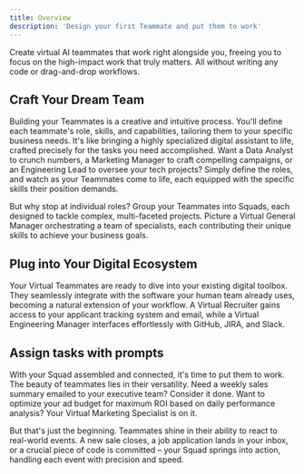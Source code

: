 ```yaml
---
title: Overview
description: 'Design your first Teammate and put them to work'
---
```


Create virtual AI teammates that work right alongside you, freeing you to focus on the high-impact work that truly matters. All without writing any code or drag-and-drop workflows.

## Craft Your Dream Team

Building your Teammates is a creative and intuitive process. You'll define each teammate's role, skills, and capabilities, tailoring them to your specific business needs. It's like bringing a highly specialized digital assistant to life, crafted precisely for the tasks you need accomplished. Want a Data Analyst to crunch numbers, a Marketing Manager to craft compelling campaigns, or an Engineering Lead to oversee your tech projects? Simply define the roles, and watch as your Teammates come to life, each equipped with the specific skills their position demands.

‍But why stop at individual roles? Group your Teammates into Squads, each designed to tackle complex, multi-faceted projects. Picture a Virtual General Manager orchestrating a team of specialists, each contributing their unique skills to achieve your business goals.

## Plug into Your Digital Ecosystem

Your Virtual Teammates are ready to dive into your existing digital toolbox. They seamlessly integrate with the software your human team already uses, becoming a natural extension of your workflow. A Virtual Recruiter gains access to your applicant tracking system and email, while a Virtual Engineering Manager interfaces effortlessly with GitHub, JIRA, and Slack.

## Assign tasks with prompts

With your Squad assembled and connected, it's time to put them to work. The beauty of teammates lies in their versatility. Need a weekly sales summary emailed to your executive team? Consider it done. Want to optimize your ad budget for maximum ROI based on daily performance analysis? Your Virtual Marketing Specialist is on it.

‍But that's just the beginning. Teammates shine in their ability to react to real-world events. A new sale closes, a job application lands in your inbox, or a crucial piece of code is committed – your Squad springs into action, handling each event with precision and speed.

